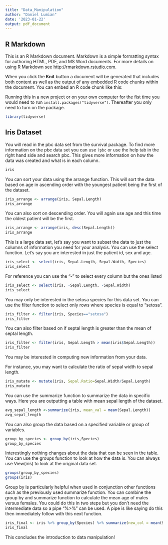 ```yaml
---
title: "Data_Manipulation"
author: "Daniel Lumian"
date: '2023-01-22'
output: pdf_document
---
```


## R Markdown

This is an R Markdown document. Markdown is a simple formatting syntax for authoring HTML, PDF, and MS Word documents. For more details on using R Markdown see <http://rmarkdown.rstudio.com>.

When you click the **Knit** button a document will be generated that includes both content as well as the output of any embedded R code chunks within the document. You can embed an R code chunk like this:

Running this in a new project or on your own computer for the fist time you would need to run `install.packages("tidyverse")`.  Thereafter you only need to turn on the package. 

```r
library(tidyverse)
```

## Iris Dataset

You will read in the pbc data set from the survival package. To find more information on the pbc data set you can use `?pbc` or use the help tab in the right hand side and search pbc.  This gives more information on how the data was created and what is in each column.
```r
iris
```

You can sort your data using the arrange function.  This will sort the data based on age in ascending order with the youngest patient being the first of the dataset.
```r
iris_arrange <- arrange(iris, Sepal.Length) 
iris_arrange
```
You can also sort on descending order. You will again use age and this time the oldest patient will be the first.
```r
iris_arrange <- arrange(iris, desc(Sepal.Length))
iris_arrange
```
This is a large data set, let's say you want to subset the data to just the columns of information you need for your analysis. You can use the select function. Let's say you are interested in just the patient id, sex and age.
```r
iris_select <- select(iris, Sepal.Length, Sepal.Width, Species)
iris_select
```
For reference you can use the "-" to select every column but the ones listed
```r
iris_select <- select(iris, -Sepal.Length, -Sepal.Width)
iris_select
```
You may only be interested in the setosa species for this data set. You can use the filter function to select only rows where species is equal to "setosa".
```r
iris_filter <- filter(iris, Species=="setosa") 
iris_filter
```
You can also filter based on if septal length is greater than the mean of septal length. 
```r
iris_filter <- filter(iris, Sepal.Length > mean(iris$Sepal.Length))
iris_filter
```
You may be interested in computing new information from your data. 

For instance, you may want to calculate the ratio of sepal width to sepal length.

```r
iris_mutate <- mutate(iris, Sepal.Ratio=Sepal.Width/Sepal.Length) 
iris_mutate
```

You can use the summarize function to summarize the data in specific ways. Here you are outputting a table with mean sepal length of the dataset.
```r
avg_sepal_length <-summarize(iris, mean_val = mean(Sepal.Length))
avg_sepal_length
```
You can also group the data based on a specified variable or group of variables.
```r
group_by_species <- group_by(iris,Species)
group_by_species
```
Interestingly nothing changes about the data that can be seen in the table. You can use the groups function to look at how the data is. You can always use View(iris) to look at the original data set. 
```r
groups(group_by_species)
groups(iris)
```
Group by is particularly helpful when used in conjunction other functions such as the previously used summarize function.  You can combine the group by and summarize function to calculate the mean age of males versus females. You could do this in two steps but you don't need the intermediate data so a pipe "%>%" can be used. A pipe is like saying do this then immediately follow with this next function.
```r
iris_final <- iris %>% group_by(Species) %>% summarize(new_col = mean(Sepal.Length))
iris_final
```
This concludes the introduction to data manipulation!